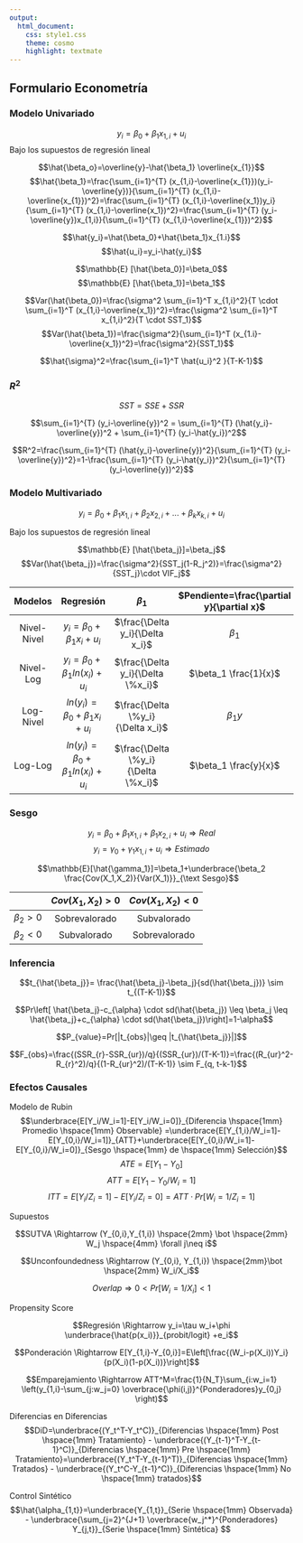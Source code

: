 ```yaml
---
output:
  html_document:
    css: style1.css
    theme: cosmo
    highlight: textmate
---
```


## Formulario Econometría {.tabset .tabset-pills}

### Modelo Univariado


$$y_i=\beta_0+\beta_1x_{1,i}+u_i$$
Bajo los supuestos de regresión lineal

$$\hat{\beta_o}=\overline{y}-\hat{\beta_1} \overline{x_{1}}$$
$$\hat{\beta_1}=\frac{\sum_{i=1}^{T} (x_{1,i}-\overline{x_{1}})(y_i-\overline{y})}{\sum_{i=1}^{T} (x_{1,i}-\overline{x_{1}})^2}=\frac{\sum_{i=1}^{T} (x_{1,i}-\overline{x_1})y_i}{\sum_{i=1}^{T} (x_{1,i}-\overline{x_1})^2}=\frac{\sum_{i=1}^{T} (y_i-\overline{y})x_{1,i}}{\sum_{i=1}^{T} (x_{1,i}-\overline{x_{1}})^2}$$

$$\hat{y_i}=\hat{\beta_0}+\hat{\beta_1}x_{1.i}$$
$$\hat{u_i}=y_i-\hat{y_i}$$

$$\mathbb{E} [\hat{\beta_0}]=\beta_0$$
$$\mathbb{E} [\hat{\beta_1}]=\beta_1$$

$$Var(\hat{\beta_0})=\frac{\sigma^2 \sum_{i=1}^T x_{1,i}^2}{T \cdot \sum_{i=1}^T (x_{1,i}-\overline{x_1})^2}=\frac{\sigma^2 \sum_{i=1}^T x_{1,i}^2}{T \cdot SST_1}$$
$$Var(\hat{\beta_1})=\frac{\sigma^2}{\sum_{i=1}^T (x_{1.i}-\overline{x_1})^2}=\frac{\sigma^2}{SST_1}$$

$$\hat{\sigma}^2=\frac{\sum_{i=1}^T \hat{u_i}^2 }{T-K-1}$$

### $R^2$

$$SST=SSE+SSR$$

$$\sum_{i=1}^{T} (y_i-\overline{y})^2 = \sum_{i=1}^{T} (\hat{y_i}-\overline{y})^2 + \sum_{i=1}^{T} (y_i-\hat{y_i})^2$$

$$R^2=\frac{\sum_{i=1}^{T} (\hat{y_i}-\overline{y})^2}{\sum_{i=1}^{T} (y_i-\overline{y})^2}=1-\frac{\sum_{i=1}^{T} (y_i-\hat{y_i})^2}{\sum_{i=1}^{T} (y_i-\overline{y})^2}$$

### Modelo Multivariado

$$y_i=\beta_0+\beta_1x_{1,i}+\beta_2x_{2,i}+...+\beta_kx_{k,i}+u_i$$

Bajo los supuestos de regresión lineal 

$$\mathbb{E} [\hat{\beta_j}]=\beta_j$$
$$Var(\hat{\beta_j})=\frac{\sigma^2}{SST_j(1-R_j^2)}=\frac{\sigma^2}{SST_j}\cdot VIF_j$$


| Modelos 	| Regresión 	| $\beta_1$ 	| $Pendiente=\frac{\partial y}{\partial x}$ 	| Interpretación 	|
|:---:	|:---:	|:---:	|:---:	|:---:	|
| Nivel-Nivel 	| $y_i=\beta_0+\beta_1x_i+u_i$ 	| $\frac{\Delta y_i}{\Delta x_i}$ 	| $\beta_1$ 	| Cambio en nivel 	|
| Nivel-Log 	| $y_i=\beta_0+\beta_1 ln(x_i)+u_i$ 	| $\frac{\Delta y_i}{\Delta \%x_i}$ 	| $\beta_1 \frac{1}{x}$ 	| Semi-Elasticidad 	|
| Log-Nivel 	| $ln(y_i)=\beta_0+\beta_1x_i+u_i$ 	| $\frac{\Delta \%y_i}{\Delta x_i}$ 	| $\beta_1 y$ 	| Semi-Elasticidad 	|
| Log-Log 	| $ln(y_i)=\beta_0+\beta_1 ln(x_i)+u_i$ 	| $\frac{\Delta \%y_i}{\Delta \%x_i}$ 	| $\beta_1 \frac{y}{x}$ 	| Elasticidad 	|


### Sesgo

$$y_i=\beta_0+\beta_1x_{1,i}+\beta_1x_{2,i}+u_i \Rightarrow Real$$
$$y_i=\gamma_0+\gamma_1x_{1,i}+u_i \Rightarrow Estimado$$


$$\mathbb{E}[\hat{\gamma_1}]=\beta_1+\underbrace{\beta_2 \frac{Cov(X_1,X_2)}{Var(X_1)}}_{\text Sesgo}$$

|  	| $Cov(X_1,X_2)>0$ 	| $Cov(X_1,X_2)<0$ 	|
|:---:	|:---:	|:---:	|
| $\beta_2>0$ 	| Sobrevalorado 	| Subvalorado 	|
| $\beta_2<0$ 	| Subvalorado 	| Sobrevalorado 	|



### Inferencia

$$t_{\hat{\beta_j}}= \frac{\hat{\beta_j}-\beta_j}{sd(\hat{\beta_j})} \sim t_{(T-K-1)}$$

$$Pr\left[ \hat{\beta_j}-c_{\alpha} \cdot sd(\hat{\beta_j}) \leq \beta_j \leq \hat{\beta_j}+c_{\alpha} \cdot sd(\hat{\beta_j})\right]=1-\alpha$$

$$P_{value}=Pr[|t_{obs}|\geq |t_{\hat{\beta_j}}|]$$

$$F_{obs}=\frac{(SSR_{r}-SSR_{ur})/q}{(SSR_{ur})/(T-K-1)}=\frac{(R_{ur}^2-R_{r}^2)/q}{(1-R_{ur}^2)/(T-K-1)} \sim F_{q, t-k-1}$$

### Efectos Causales

Modelo de Rubin
$$\underbrace{E[Y_i/W_i=1]-E[Y_i/W_i=0]}_{Diferencia \hspace{1mm} Promedio \hspace{1mm} Observable} =\underbrace{E[Y_{1,i}/W_i=1]-E[Y_{0,i}/W_i=1]}_{ATT}+\underbrace{E[Y_{0,i}/W_i=1]-E[Y_{0,i}/W_i=0]}_{Sesgo \hspace{1mm} de \hspace{1mm} Selección}$$
$$ATE=E[Y_1-Y_0]$$
$$ATT=E[Y_1-Y_0/W_i=1]$$
$$ITT=E[Y_i/Z_i=1]-E[Y_i/Z_i=0]=ATT \cdot Pr[W_i=1/Z_i=1]$$

Supuestos

$$SUTVA \Rightarrow (Y_{0,i},Y_{1,i}) \hspace{2mm} \bot  \hspace{2mm} W_j \hspace{4mm} \forall j\neq i$$

$$Unconfoundedness \Rightarrow (Y_{0,i}, Y_{1,i}) \hspace{2mm}\bot \hspace{2mm} W_i/X_i$$

$$Overlap \Rightarrow 0<Pr[W_i=1/X_i]<1$$

Propensity Score

$$Regresión \Rightarrow y_i=\tau w_i+\phi \underbrace{\hat{p(x_i)}}_{probit/logit} +e_i$$

$$Ponderación \Rightarrow E[Y_{1,i}-Y_{0,i}]=E\left[\frac{(W_i-p(X_i))Y_i}{p(X_i)(1-p(X_i))}\right]$$

$$Emparejamiento \Rightarrow ATT^M=\frac{1}{N_T}\sum_{i:w_i=1} \left(y_{1,i}-\sum_{j:w_j=0} \overbrace{\phi(i,j)}^{Ponderadores}y_{0,j} \right)$$

Diferencias en Diferencias
$$DiD=\underbrace{(Y_t^T-Y_t^C)}_{Diferencias \hspace{1mm} Post \hspace{1mm} Tratamiento} - \underbrace{(Y_{t-1}^T-Y_{t-1}^C)}_{Diferencias \hspace{1mm} Pre \hspace{1mm} Tratamiento}=\underbrace{(Y_t^T-Y_{t-1}^T)}_{Diferencias \hspace{1mm} Tratados} - \underbrace{(Y_t^C-Y_{t-1}^C)}_{Diferencias \hspace{1mm} No \hspace{1mm} tratados}$$

Control Sintético
$$\hat{\alpha_{1,t}}=\underbrace{Y_{1,t}}_{Serie \hspace{1mm} Observada} - \underbrace{\sum_{j=2}^{J+1} \overbrace{w_j^*}^{Ponderadores} Y_{j,t}}_{Serie \hspace{1mm} Sintética} $$













